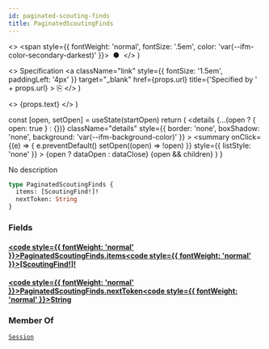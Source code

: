 ```yaml
---
id: paginated-scouting-finds
title: PaginatedScoutingFinds
---
```


  <>
    <span style={{ fontWeight: 'normal', fontSize: '.5em', color: 'var(--ifm-color-secondary-darkest)' }}>
      &nbsp;●&nbsp;
    </span>
  </>
)

  <>
    Specification
    <a
      className="link"
      style={{ fontSize: '1.5em', paddingLeft: '4px' }}
      target="_blank"
      href={props.url}
      title={'Specified by ' + props.url}
    >
      ⎘
    </a>
  </>
)

  <>
    <span className={props.class}>{props.text}</span>
  </>
)


  const [open, setOpen] = useState(startOpen)
  return (
    <details
      {...(open ? { open: true } : {})}
      className="details"
      style={{ border: 'none', boxShadow: 'none', background: 'var(--ifm-background-color)' }}
    >
      <summary
        onClick={(e) => {
          e.preventDefault()
          setOpen((open) => !open)
        }}
        style={{ listStyle: 'none' }}
      >
        {open ? dataOpen : dataClose}
      </summary>
      {open && children}
    </details>
  )
}

No description

```graphql
type PaginatedScoutingFinds {
  items: [ScoutingFind!]!
  nextToken: String
}
```

### Fields

#### [<code style={{ fontWeight: 'normal' }}>PaginatedScoutingFinds.<b>items</b></code>](#)<Bullet />[<code style={{ fontWeight: 'normal' }}><b>[ScoutingFind!]!</b></code>](/api/types/unions/scouting-find.mdx) <Badge class="badge badge--secondary badge--non_null" text="non-null"/> <Badge class="badge badge--secondary " text="union"/>

#### [<code style={{ fontWeight: 'normal' }}>PaginatedScoutingFinds.<b>nextToken</b></code>](#)<Bullet />[<code style={{ fontWeight: 'normal' }}><b>String</b></code>](/api/types/scalars/string.mdx) <Badge class="badge badge--secondary " text="scalar"/>

### Member Of

[`Session`](/api/types/objects/session.mdx) <Badge class="badge badge--secondary badge--relation" text="object"/>
